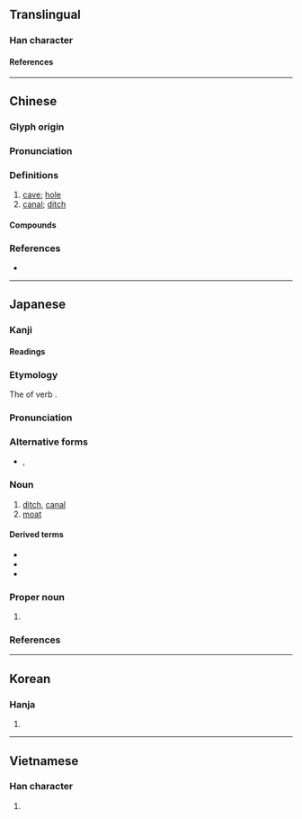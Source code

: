 {{character info/new}}
==Translingual==

===Han character===
{{Han char|rn=32|rad=土|as=08|sn=11|four=47172|canj=GSUU|ids=⿰土屈}}

====References====
{{Han ref|kx=0231.210|dkj=05205|dj=0468.130|hdz=10459.020|uh=5800}}

----

==Chinese==
{{zh-forms}}

===Glyph origin===
{{Han etym}}

===Pronunciation===
{{zh-pron
|m=kū
|c=fat1,gwat6
|mn=khut
|mc=y
|oc=y
|cat=v
}}

===Definitions===
{{zh-hanzi}}

# [[cave]]; [[hole]]
# [[canal]]; [[ditch]]

====Compounds====
{{zh-der|堀堁}}

===References===
* {{R:yue:Hanzi}}

----

==Japanese==

===Kanji===
{{ja-kanji|grade=c|rs=土08}}

====Readings====
{{ja-readings
|on=くつ
|kun=ほり-, ほる, あな-
}}

===Etymology===
{{wikipedia|lang=ja}}
{{ja-kanjitab|ほり|yomi=k}}
The {{m|ja|連用形|tr=ren'yōkei||continuative or stem form}} of verb {{m|ja|掘る|tr=horu||to dig}}.

===Pronunciation===
{{ja-pron|yomi=k|ほり|acc=2|acc_ref=DJR}}

===Alternative forms===
* {{ja-l|濠}}, {{ja-l|壕}}

===Noun===
{{ja-noun|ほり}}

# [[ditch]], [[canal]]
# [[moat]]

====Derived terms====
{{der-top}}
* {{ja-r|内堀|うちぼり}}
* {{ja-r|空堀|からぼり}}
* {{ja-r|外堀|そとぼり}}
{{der-bottom}}

===Proper noun===
{{ja-pos|proper|ほり}}

# {{surname|ja|sort=ほり}}

===References===
<references/>

----

==Korean==

===Hanja===
{{ko-hanja|굴}}

# {{rfdef|ko|sort=土08}}

----

==Vietnamese==

===Han character===
{{vi-readings|rs=土08|reading=quật}}

# {{rfdef|vi|sort=土08}}